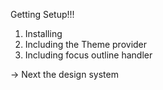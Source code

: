 Getting Setup!!!

1. Installing
2. Including the Theme provider
3. Including focus outline handler

-> Next the design system